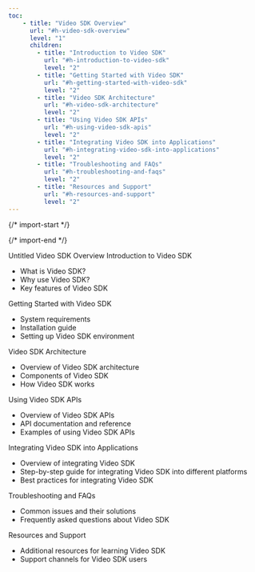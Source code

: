 ```yaml
---
toc: 
    - title: "Video SDK Overview"
      url: "#h-video-sdk-overview"
      level: "1"
      children:
        - title: "Introduction to Video SDK"
          url: "#h-introduction-to-video-sdk"
          level: "2"
        - title: "Getting Started with Video SDK"
          url: "#h-getting-started-with-video-sdk"
          level: "2"
        - title: "Video SDK Architecture"
          url: "#h-video-sdk-architecture"
          level: "2"
        - title: "Using Video SDK APIs"
          url: "#h-using-video-sdk-apis"
          level: "2"
        - title: "Integrating Video SDK into Applications"
          url: "#h-integrating-video-sdk-into-applications"
          level: "2"
        - title: "Troubleshooting and FAQs"
          url: "#h-troubleshooting-and-faqs"
          level: "2"
        - title: "Resources and Support"
          url: "#h-resources-and-support"
          level: "2"
---
```


{/* import-start */}
  
{/* import-end */}
   
<STitle>
Untitled
</STitle>

<SH level="1" id="h-video-sdk-overview">
Video SDK Overview
</SH>


<SH level="2" id="h-introduction-to-video-sdk">
Introduction to Video SDK
</SH>


* What is Video SDK?
* Why use Video SDK?
* Key features of Video SDK

<SH level="2" id="h-getting-started-with-video-sdk">
Getting Started with Video SDK
</SH>


* System requirements
* Installation guide
* Setting up Video SDK environment

<SH level="2" id="h-video-sdk-architecture">
Video SDK Architecture
</SH>


* Overview of Video SDK architecture
* Components of Video SDK
* How Video SDK works

<SH level="2" id="h-using-video-sdk-apis">
Using Video SDK APIs
</SH>


* Overview of Video SDK APIs
* API documentation and reference
* Examples of using Video SDK APIs

<SH level="2" id="h-integrating-video-sdk-into-applications">
Integrating Video SDK into Applications
</SH>


* Overview of integrating Video SDK
* Step-by-step guide for integrating Video SDK into different platforms
* Best practices for integrating Video SDK

<SH level="2" id="h-troubleshooting-and-faqs">
Troubleshooting and FAQs
</SH>


* Common issues and their solutions
* Frequently asked questions about Video SDK

<SH level="2" id="h-resources-and-support">
Resources and Support
</SH>


* Additional resources for learning Video SDK
* Support channels for Video SDK users
